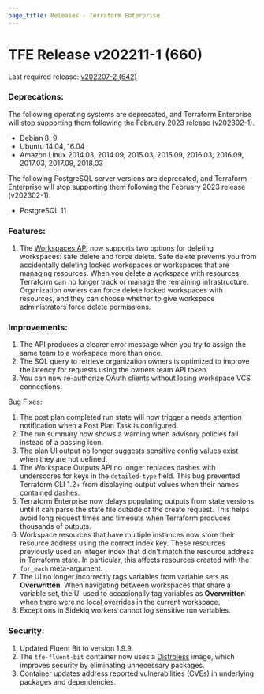 ```yaml
---
page_title: Releases - Terraform Enterprise
---
```


# TFE Release v202211-1 (660)

Last required release: [v202207-2 (642)](/enterprise/releases/2022/v202207-2)


### Deprecations:

The following operating systems are deprecated, and Terraform Enterprise will stop supporting them following the February 2023 release (v202302-1).

- Debian 8, 9
- Ubuntu 14.04, 16.04
- Amazon Linux 2014.03, 2014.09, 2015.03, 2015.09, 2016.03, 2016.09, 2017.03, 2017.09, 2018.03

The following PostgreSQL server versions are deprecated, and Terraform Enterprise will stop supporting them following the February 2023 release (v202302-1).

- PostgreSQL 11

### Features:

1. The [Workspaces API](/enterprise/api-docs/workspaces) now supports two options for deleting workspaces: safe delete and force delete. Safe delete prevents you from accidentally deleting locked workspaces or workspaces that are managing resources. When you delete a workspace with resources, Terraform can no longer track or manage the remaining infrastructure. Organization owners can force delete locked workspaces with resources, and they can choose whether to give workspace administrators force delete permissions.

### Improvements:

1. The API produces a clearer error message when you try to assign the same team to a workspace more than once.
1. The SQL query to retrieve organization owners is optimized to improve the latency for requests using the owners team API token.
1. You can now re-authorize OAuth clients without losing workspace VCS connections.

Bug Fixes:
1. The post plan completed run state will now trigger a needs attention notification when a Post Plan Task is configured.
1. The run summary now shows a warning when advisory policies fail instead of a passing icon.
1. The plan UI output no longer suggests sensitive config values exist when they are not defined.
1. The Workspace Outputs API no longer replaces dashes with underscores for keys in the `detailed-type` field. This bug prevented Terraform CLI 1.2+ from displaying output values when their names contained dashes.
1. Terraform Enterprise now delays populating outputs from state versions until it can parse the state file outside of the create request. This helps avoid long request times and timeouts when Terraform produces thousands of outputs.
1. Workspace resources that have multiple instances now store their resource address using the correct index key. These resources previously used an integer index that didn't match the resource address in Terraform state. In particular, this affects resources created with the `for_each` meta-argument.
1. The UI no longer incorrectly tags variables from variable sets as **Overwritten**. When navigating between workspaces that share a variable set, the UI used to occasionally tag variables as **Overwritten** when there were no local overrides in the current workspace.
1. Exceptions in Sidekiq workers cannot log sensitive run variables.

### Security:

1. Updated Fluent Bit to version 1.9.9.
1. The `tfe-fluent-bit` container now uses a [Distroless](https://github.com/GoogleContainerTools/distroless) image, which improves security by eliminating unnecessary packages.
1. Container updates address reported vulnerabilities (CVEs) in underlying packages and dependencies.
